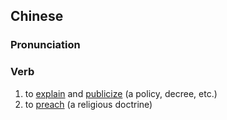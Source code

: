 ==Chinese==
{{zh-forms|s=宣讲}}

===Pronunciation===
{{zh-pron
|m=xuānjiǎng
|c=syun1 gong2
|mn=qz,xm,zz:soan-káng
|cat=v
}}

===Verb===
{{zh-verb}}

# to [[explain]] and [[publicize]] (a policy, decree, etc.)
# to [[preach]] (a religious doctrine)